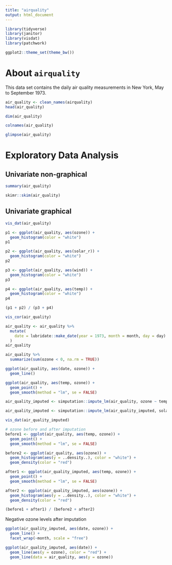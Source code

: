 ```yaml
---
title: "airquality"
output: html_document
---
```


```r
library(tidyverse)
library(janitor)
library(visdat)
library(patchwork)

ggplot2::theme_set(theme_bw())
```

# About `airquality`

This data set contains the daily air quality measurements in New York, May to September 1973.

```r
air_quality <- clean_names(airquality)
head(air_quality)
```

```r
dim(air_quality)
```

```r
colnames(air_quality)
```

```r
glimpse(air_quality)
```

# Exploratory Data Analysis

## Univariate non-graphical

```r
summary(air_quality)
```

```r
skimr::skim(air_quality)
```

## Univariate graphical

```r
vis_dat(air_quality)
```


```r
p1 <- ggplot(air_quality, aes(ozone)) +
  geom_histogram(color = "white")
p1
```

```r
p2 <- ggplot(air_quality, aes(solar_r)) +
  geom_histogram(color = "white")
p2
```

```r
p3 <- ggplot(air_quality, aes(wind)) +
  geom_histogram(color = "white")
p3
```

```r
p4 <- ggplot(air_quality, aes(temp)) +
  geom_histogram(color = "white")
p4
```


```r
(p1 + p2) / (p3 + p4)
```

```r
vis_cor(air_quality)
```


```r
air_quality <- air_quality %>% 
  mutate(
    date = lubridate::make_date(year = 1973, month = month, day = day) 
  )
air_quality
```

```r
air_quality %>% 
  summarize(sum(ozone < 0, na.rm = TRUE))
```


```r
ggplot(air_quality, aes(date, ozone)) +
  geom_line()
```

```r
ggplot(air_quality, aes(temp, ozone)) +
  geom_point() +
  geom_smooth(method = "lm", se = FALSE)
```

```r
air_quality_imputed <- simputation::impute_lm(air_quality, ozone ~ temp)
```

```r
air_quality_imputed <- simputation::impute_lm(air_quality_imputed, solar_r ~ temp + ozone)
```

```r
vis_dat(air_quality_imputed)
```

```r
# ozone before and after imputation
before1 <- ggplot(air_quality, aes(temp, ozone)) +
  geom_point() +
  geom_smooth(method = "lm", se = FALSE)

before2 <- ggplot(air_quality, aes(ozone)) +
  geom_histogram(aes(y = ..density..), color = "white") +
  geom_density(color = "red")

after1 <- ggplot(air_quality_imputed, aes(temp, ozone)) +
  geom_point() +
  geom_smooth(method = "lm", se = FALSE)

after2 <- ggplot(air_quality_imputed, aes(ozone)) +
  geom_histogram(aes(y = ..density..), color = "white") +
  geom_density(color = "red")

(before1 + after1) / (before2 + after2)
```

Negative ozone levels after imputation

```r
ggplot(air_quality_imputed, aes(date, ozone)) +
  geom_line() +
  facet_wrap(~month, scale = "free")
```

```r
ggplot(air_quality_imputed, aes(date)) +
  geom_line(aes(y = ozone), color = "red") +
  geom_line(data = air_quality, aes(y = ozone))
```

